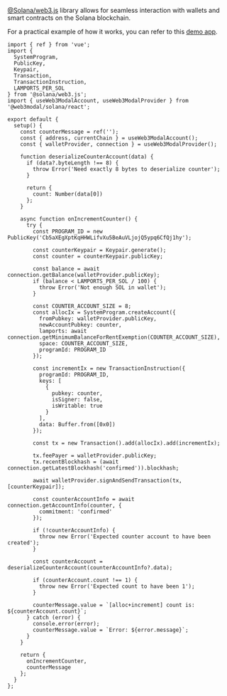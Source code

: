 [@Solana/web3.js](https://solana.com/docs/clients/javascript) library allows for seamless interaction with wallets and smart contracts on the Solana blockchain.

For a practical example of how it works, you can refer to this [demo app](https://appkit-solana-v1.vercel.app/).

```tsx
import { ref } from 'vue';
import {
  SystemProgram,
  PublicKey,
  Keypair,
  Transaction,
  TransactionInstruction,
  LAMPORTS_PER_SOL
} from '@solana/web3.js';
import { useWeb3ModalAccount, useWeb3ModalProvider } from '@web3modal/solana/react';

export default {
  setup() {
    const counterMessage = ref('');
    const { address, currentChain } = useWeb3ModalAccount();
    const { walletProvider, connection } = useWeb3ModalProvider();

    function deserializeCounterAccount(data) {
      if (data?.byteLength !== 8) {
        throw Error('Need exactly 8 bytes to deserialize counter');
      }

      return {
        count: Number(data[0])
      };
    }

    async function onIncrementCounter() {
      try {
        const PROGRAM_ID = new PublicKey('Cb5aXEgXptKqHHWLifvXu5BeAuVLjojQ5ypq6CfQj1hy');

        const counterKeypair = Keypair.generate();
        const counter = counterKeypair.publicKey;

        const balance = await connection.getBalance(walletProvider.publicKey);
        if (balance < LAMPORTS_PER_SOL / 100) {
          throw Error('Not enough SOL in wallet');
        }

        const COUNTER_ACCOUNT_SIZE = 8;
        const allocIx = SystemProgram.createAccount({
          fromPubkey: walletProvider.publicKey,
          newAccountPubkey: counter,
          lamports: await connection.getMinimumBalanceForRentExemption(COUNTER_ACCOUNT_SIZE),
          space: COUNTER_ACCOUNT_SIZE,
          programId: PROGRAM_ID
        });

        const incrementIx = new TransactionInstruction({
          programId: PROGRAM_ID,
          keys: [
            {
              pubkey: counter,
              isSigner: false,
              isWritable: true
            }
          ],
          data: Buffer.from([0x0])
        });

        const tx = new Transaction().add(allocIx).add(incrementIx);

        tx.feePayer = walletProvider.publicKey;
        tx.recentBlockhash = (await connection.getLatestBlockhash('confirmed')).blockhash;

        await walletProvider.signAndSendTransaction(tx, [counterKeypair]);

        const counterAccountInfo = await connection.getAccountInfo(counter, {
          commitment: 'confirmed'
        });

        if (!counterAccountInfo) {
          throw new Error('Expected counter account to have been created');
        }

        const counterAccount = deserializeCounterAccount(counterAccountInfo?.data);

        if (counterAccount.count !== 1) {
          throw new Error('Expected count to have been 1');
        }

        counterMessage.value = `[alloc+increment] count is: ${counterAccount.count}`;
      } catch (error) {
        console.error(error);
        counterMessage.value = `Error: ${error.message}`;
      }
    }

    return {
      onIncrementCounter,
      counterMessage
    };
  }
};
```